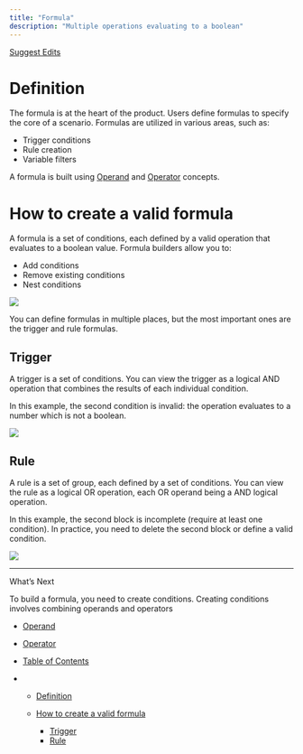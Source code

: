 ```yaml
---
title: "Formula"
description: "Multiple operations evaluating to a boolean"
---
```


[Suggest Edits](/edit/formula)

# Definition

The formula is at the heart of the product. Users define formulas to specify the core of a scenario. Formulas are utilized in various areas, such as:

* Trigger conditions
* Rule creation
* Variable filters

A formula is built using [Operand](/docs/operand-picker) and [Operator](/docs/operator) concepts.

# How to create a valid formula

A formula is a set of conditions, each defined by a valid operation that evaluates to a boolean value. Formula builders allow you to:

* Add conditions
* Remove existing conditions
* Nest conditions

<Frame caption="Condition builder interface">
  <img src="/images/docs/f34fcf2-image.png" />
</Frame>

You can define formulas in multiple places, but the most important ones are the trigger and rule formulas.

## Trigger

<Info />

A trigger is a set of conditions. You can view the trigger as a logical AND operation that combines the results of each individual condition.

In this example, the second condition is invalid: the operation evaluates to a number which is not a boolean.

<Frame caption="Example of trigger formula">
  <img src="/images/docs/cf8243f-image.png" />
</Frame>

## Rule

<Info />

A rule is a set of group, each defined by a set of conditions. You can view the rule as a logical OR operation, each OR operand being a AND logical operation.

In this example, the second block is incomplete (require at least one condition). In practice, you need to delete the second block or define a valid condition.

<Frame caption="Example of rule formula">
  <img src="/images/docs/80c3649-image.png" />
</Frame>

***

What’s Next

To build a formula, you need to create conditions. Creating conditions involves combining operands and operators

* [Operand](/docs/operand-picker)
* [Operator](/docs/operator)

* [Table of Contents](#)

* * [Definition](#definition)

  * [How to create a valid formula](#how-to-create-a-valid-formula)

    * [Trigger](#trigger)
    * [Rule](#rule)
